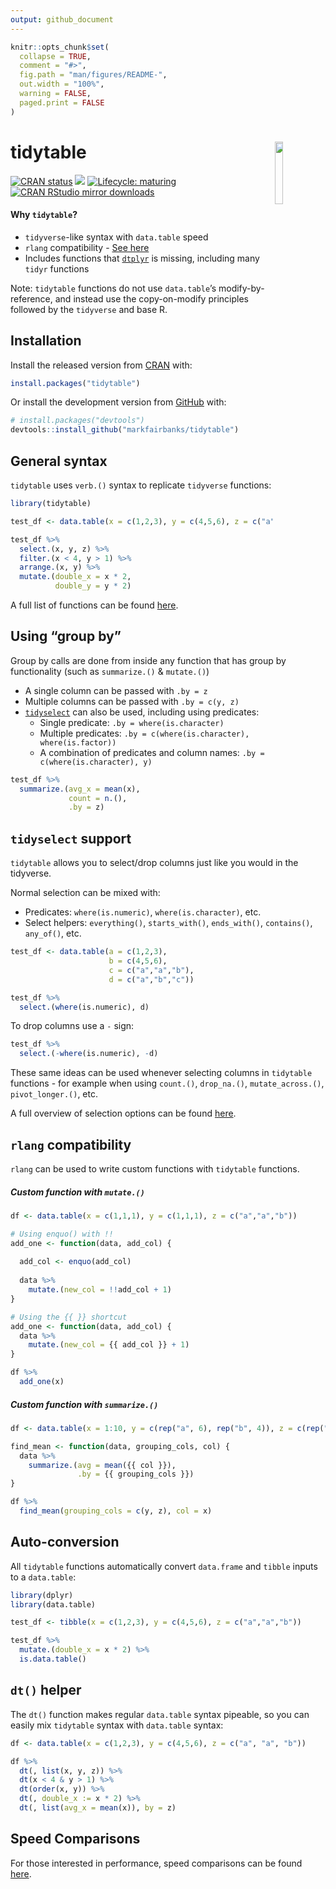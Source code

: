 ```yaml
---
output: github_document
---
```


<!-- README.md is generated from README.Rmd. Please edit that file -->

```r
knitr::opts_chunk$set(
  collapse = TRUE,
  comment = "#>",
  fig.path = "man/figures/README-",
  out.width = "100%",
  warning = FALSE,
  paged.print = FALSE
)
```

# tidytable  <img src="man/figures/logo.png" align="right" width="16%" height="16%" />

<!-- badges: start -->
[![CRAN status](https://www.r-pkg.org/badges/version/tidytable)](https://cran.r-project.org/package=tidytable)
[![](https://img.shields.io/badge/dev%20-0.5.3.9-green.svg)](https://github.com/markfairbanks/tidytable)
[![Lifecycle: maturing](https://img.shields.io/badge/lifecycle-maturing-blue.svg)](https://www.tidyverse.org/lifecycle/#maturing)
[![CRAN RStudio mirror downloads](https://cranlogs.r-pkg.org/badges/last-month/tidytable?color=grey)](https://markfairbanks.github.io/tidytable/)
<!-- badges: end -->

#### Why `tidytable`?

* `tidyverse`-like syntax with `data.table` speed
* `rlang` compatibility - [See here](https://markfairbanks.github.io/tidytable/#rlang-compatibility)
* Includes functions that [`dtplyr`](https://github.com/tidyverse/dtplyr) is missing, including many `tidyr` functions

Note: `tidytable` functions do not use `data.table`'s modify-by-reference, and instead use the copy-on-modify principles followed by the `tidyverse` and base R.

## Installation

Install the released version from [CRAN](https://CRAN.R-project.org) with:

``` r
install.packages("tidytable")
```

Or install the development version from [GitHub](https://github.com/) with:

``` r
# install.packages("devtools")
devtools::install_github("markfairbanks/tidytable")
```

## General syntax

`tidytable` uses `verb.()` syntax to replicate `tidyverse` functions:

```r
library(tidytable)

test_df <- data.table(x = c(1,2,3), y = c(4,5,6), z = c("a","a","b"))

test_df %>%
  select.(x, y, z) %>%
  filter.(x < 4, y > 1) %>%
  arrange.(x, y) %>%
  mutate.(double_x = x * 2,
          double_y = y * 2)
```

A full list of functions can be found [here](https://markfairbanks.github.io/tidytable/reference/index.html).

## Using "group by"

Group by calls are done from inside any function that has group by functionality (such as `summarize.()` & `mutate.()`) 

* A single column can be passed with `.by = z`
* Multiple columns can be passed with `.by = c(y, z)`
* [`tidyselect`](https://tidyselect.r-lib.org/reference/language.html) can 
also be used, including using predicates:
  + Single predicate: `.by = where(is.character)`
  + Multiple predicates: `.by = c(where(is.character), where(is.factor))`
  + A combination of predicates and column names: `.by = c(where(is.character), y)`

```r
test_df %>%
  summarize.(avg_x = mean(x),
             count = n.(),
             .by = z)
```

## `tidyselect` support

`tidytable` allows you to select/drop columns just like you would in the tidyverse.

Normal selection can be mixed with:

* Predicates: `where(is.numeric)`, `where(is.character)`, etc.
* Select helpers: `everything()`, `starts_with()`, `ends_with()`, `contains()`, `any_of()`, etc.

```r
test_df <- data.table(a = c(1,2,3),
                      b = c(4,5,6),
                      c = c("a","a","b"),
                      d = c("a","b","c"))

test_df %>%
  select.(where(is.numeric), d)
```

To drop columns use a `-` sign:

```r
test_df %>%
  select.(-where(is.numeric), -d)
```

These same ideas can be used whenever selecting columns in `tidytable` functions - for example when using `count.()`, `drop_na.()`, `mutate_across.()`, `pivot_longer.()`, etc.

A full overview of selection options can be found [here](https://tidyselect.r-lib.org/reference/language.html).

## `rlang` compatibility

`rlang` can be used to write custom functions with `tidytable` functions.

##### Custom function with `mutate.()`

```r
df <- data.table(x = c(1,1,1), y = c(1,1,1), z = c("a","a","b"))

# Using enquo() with !!
add_one <- function(data, add_col) {
  
  add_col <- enquo(add_col)
  
  data %>%
    mutate.(new_col = !!add_col + 1)
}

# Using the {{ }} shortcut
add_one <- function(data, add_col) {
  data %>%
    mutate.(new_col = {{ add_col }} + 1)
}

df %>%
  add_one(x)
```

##### Custom function with `summarize.()`

```r
df <- data.table(x = 1:10, y = c(rep("a", 6), rep("b", 4)), z = c(rep("a", 6), rep("b", 4)))

find_mean <- function(data, grouping_cols, col) {
  data %>%
    summarize.(avg = mean({{ col }}),
               .by = {{ grouping_cols }})
}

df %>%
  find_mean(grouping_cols = c(y, z), col = x)
```

## Auto-conversion

All `tidytable` functions automatically convert `data.frame` and `tibble` inputs to a `data.table`:

```r
library(dplyr)
library(data.table)

test_df <- tibble(x = c(1,2,3), y = c(4,5,6), z = c("a","a","b"))

test_df %>%
  mutate.(double_x = x * 2) %>%
  is.data.table()
```

## `dt()` helper

The `dt()` function makes regular `data.table` syntax pipeable, so you can easily mix `tidytable` syntax with `data.table` syntax:

```r
df <- data.table(x = c(1,2,3), y = c(4,5,6), z = c("a", "a", "b"))

df %>%
  dt(, list(x, y, z)) %>%
  dt(x < 4 & y > 1) %>%
  dt(order(x, y)) %>%
  dt(, double_x := x * 2) %>%
  dt(, list(avg_x = mean(x)), by = z)
```

## Speed Comparisons

For those interested in performance, speed comparisons can be found [here](https://markfairbanks.github.io/tidytable/articles/speed_comparisons.html).
